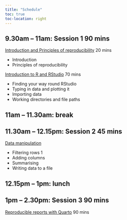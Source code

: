 ```yaml
---
title: "Schedule"
toc: true
toc-location: right
---
```


## 9.30am – 11am: Session 1 90 mins

[Introduction and Principles of reproducibility](materials/principles-of-reproducibility.qmd) 20 mins

-   Introduction 
-   Principles of reproducibility 

[Introduction to R and RStudio](materials/introduction-to-r-and-rstudio.qmd) 70 mins

-  Finding your way round RStudio
-  Typing in data and plotting it
-  Importing data
-  Working directories and file paths


## 11am – 11.30am: break

## 11.30am – 12.15pm: Session 2 45 mins

[Data manipulation](materials/data-manipulation.qmd) 

-   Filtering rows 1
-   Adding columns
-   Summarising
-   Writing data to a file

## 12.15pm – 1pm: lunch

## 1pm – 2.30pm: Session 3 90 mins

[Reproducible reports with Quarto](materials/reproducible-reports-with-quarto.qmd) 90 mins